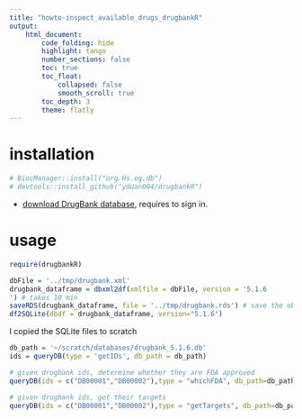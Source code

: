 ```yaml
---
title: "howto-inspect_available_drugs_drugbankR"
output: 
    html_document:
        code_folding: hide
        highlight: tango
        number_sections: false
        toc: true
        toc_float:
            collapsed: false
            smooth_scroll: true
        toc_depth: 3
        theme: flatly
---
```

# installation
```r
# BiocManager::install("org.Hs.eg.db")
# devtools::install_github("yduan004/drugbankR")
```
- [download DrugBank database](https://www.drugbank.ca/releases/latest), requires to sign in.

# usage
```r
require(drugbankR)
```

```r
dbFile = '../tmp/drugbank.xml'
drugbank_dataframe = dbxml2df(xmlfile = dbFile, version = '5.1.6
') # takes 10 min
saveRDS(drugbank_dataframe, file = '../tmp/drugbank.rds') # save the object for the next time
df2SQLite(dbdf = drugbank_dataframe, version="5.1.6")
```
I copied the SQLite files to scratch

```r
db_path = '~/scratch/databases/drugbank_5.1.6.db'
ids = queryDB(type = 'getIDs', db_path = db_path)
```

```r
# given drugbank ids, determine whether they are FDA approved
queryDB(ids = c("DB00001","DB00002"),type = "whichFDA", db_path=db_path) 
```
```r
# given drugbank ids, get their targets
queryDB(ids = c("DB00001","DB00002"),type = "getTargets", db_path=db_path) 
```





